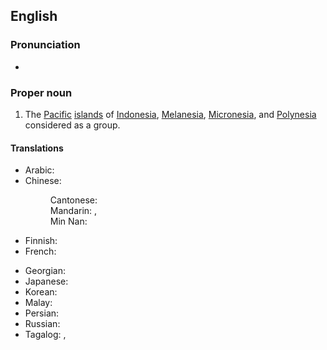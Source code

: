 ==English==

===Pronunciation===
* {{IPA|/ˌɔːs.tɹoʊˈniː.ʒə/|lang=en}}

===Proper noun===
{{wikipedia}}
{{en-proper noun}}

# The [[Pacific]] [[island]]s of [[Indonesia]], [[Melanesia]], [[Micronesia]], and [[Polynesia]] considered as a group.

====Translations====
{{trans-top|group of islands}}
* Arabic: {{t|ar|أسترونيزيا|tr=Astrwnizia}}
* Chinese:
*: Cantonese: {{t|yue|南島|tr=naam4 dou2}}
*: Mandarin: {{t+|cmn|南島|tr=Nándǎo}}, {{t+|cmn|南岛|tr=Nándǎo}}
*: Min Nan: {{t|nan|南島|tr=Lâm-tó}}
* Finnish: {{t|fi|Austronesia}}
* French: {{t+|fr|Austronésie}}
{{trans-mid}}
* Georgian: {{t|ka|ავსტრონეზია|tr=Avst’ronezia}}
* Japanese: {{t|ja|オーストロネシア}}
* Korean: {{t|ko|오스트로네시아}}
* Malay: {{t|ms|Austronesia}}
* Persian: {{t|fa|آسترونزی}}
* Russian: {{t+|ru|Австронезия}}
* Tagalog: {{t|tl|Awstronesya}}, {{t|tl|Austronesya}}
{{trans-bottom}}